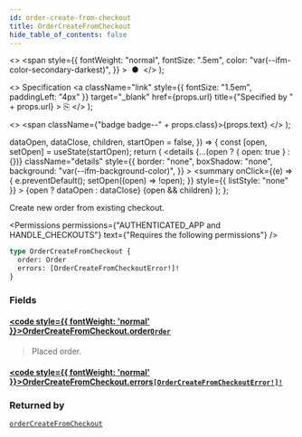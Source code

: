 ```yaml
---
id: order-create-from-checkout
title: OrderCreateFromCheckout
hide_table_of_contents: false
---
```


  <>
    <span
      style={{
        fontWeight: "normal",
        fontSize: ".5em",
        color: "var(--ifm-color-secondary-darkest)",
      }}
    >
      &nbsp;●&nbsp;
    </span>
  </>
);

  <>
    Specification
    <a
      className="link"
      style={{ fontSize: "1.5em", paddingLeft: "4px" }}
      target="\_blank"
      href={props.url}
      title={"Specified by " + props.url}
    >
      ⎘
    </a>
  </>
);

  <>
    <span className={"badge badge--" + props.class}>{props.text}</span>
  </>
);


  dataOpen,
  dataClose,
  children,
  startOpen = false,
}) => {
  const [open, setOpen] = useState(startOpen);
  return (
    <details
      {...(open ? { open: true } : {})}
      className="details"
      style={{
        border: "none",
        boxShadow: "none",
        background: "var(--ifm-background-color)",
      }}
    >
      <summary
        onClick={(e) => {
          e.preventDefault();
          setOpen((open) => !open);
        }}
        style={{ listStyle: "none" }}
      >
        {open ? dataOpen : dataClose}
      </summary>
      {open && children}
    </details>
  );
};

Create new order from existing checkout.

<Permissions
  permissions={"AUTHENTICATED_APP and HANDLE_CHECKOUTS"}
  text={"Requires the following permissions"}
/>

<Badge text="Added in Saleor 3.2" class="secondary margin-bottom--sm" />

```graphql
type OrderCreateFromCheckout {
  order: Order
  errors: [OrderCreateFromCheckoutError!]!
}
```

### Fields

#### [<code style={{ fontWeight: 'normal' }}>OrderCreateFromCheckout.<b>order</b></code>](#)<Bullet />[`Order`](../../../api-reference/orders/objects/order) <Badge class="secondary" text="object"/>

> Placed order.

#### [<code style={{ fontWeight: 'normal' }}>OrderCreateFromCheckout.<b>errors</b></code>](#)<Bullet />[`[OrderCreateFromCheckoutError!]!`](../../../api-reference/orders/objects/order-create-from-checkout-error) <Badge class="secondary" text="non-null"/> <Badge class="secondary" text="object"/>

>

### Returned by

[`orderCreateFromCheckout`](../../../api-reference/orders/mutations/order-create-from-checkout) <Badge class="secondary" text="mutation"/>

